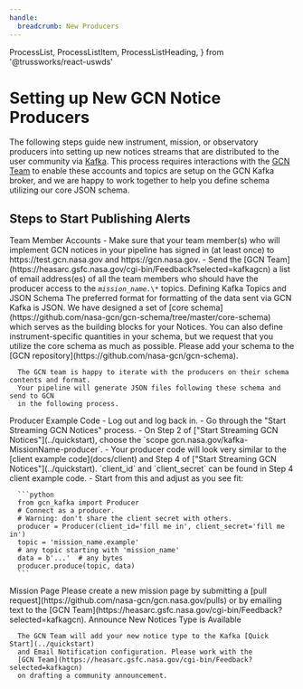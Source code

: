```yaml
---
handle:
  breadcrumb: New Producers
---
```


  ProcessList,
  ProcessListItem,
  ProcessListHeading,
} from '@trussworks/react-uswds'

# Setting up New GCN Notice Producers

The following steps guide new instrument, mission, or observatory producers
into setting up new notices streams that are distributed to the user community
via [Kafka](faq#what-is-kafka). This process requires interactions
with the [GCN Team](https://heasarc.gsfc.nasa.gov/cgi-bin/Feedback?selected=kafkagcn)
to enable these accounts and topics are setup on the GCN Kafka broker,
and we are happy to work together to help you define schema utilizing our
core JSON schema.

## Steps to Start Publishing Alerts

<ProcessList>
   <ProcessListItem>
     <ProcessListHeading type="h3">
       Team Member Accounts
     </ProcessListHeading>
   - Make sure that your team member(s) who will implement GCN notices in your pipeline
   has signed in (at least once) to https://test.gcn.nasa.gov and https://gcn.nasa.gov.
   - Send the [GCN Team](https://heasarc.gsfc.nasa.gov/cgi-bin/Feedback?selected=kafkagcn)
   a list of email address(es) of all the team members who should have the
   producer access to the <code><i>mission_name</i>.\*</code> topics.
   </ProcessListItem>
   <ProcessListItem>
      <ProcessListHeading type="h3">
         Defining Kafka Topics and JSON Schema
      </ProcessListHeading>
      The preferred format for formatting of the data sent via GCN Kafka is JSON.
      We have designed a set of [core schema](https://github.com/nasa-gcn/gcn-schema/tree/master/core-schema)
      which serves as the building blocks for your Notices.
      You can also define instrument-specific quantities in your
      schema, but we request that you utilize the core schema as much as possible.
      Please add your schema to the [GCN repository](https://github.com/nasa-gcn/gcn-schema).

      The GCN team is happy to iterate with the producers on their schema contents and format.
      Your pipeline will generate JSON files following these schema and send to GCN
      in the following process.

   </ProcessListItem>
   <ProcessListItem>
      <ProcessListHeading type="h3">
         Producer Example Code
      </ProcessListHeading>
      - Log out and log back in.
      - Go through the "Start Streaming GCN Notices" process.
      - On Step 2 of ["Start Streaming GCN Notices"](../quickstart),
      choose the `scope gcn.nasa.gov/kafka-MissionName-producer`.
      - Your producer code will look very similar to the [client example code](docs/client) and
      Step 4 of ["Start Streaming GCN Notices"](../quickstart). `client_id` and `client_secret`
      can be found in Step 4 client example code.
      - Start from this and adjust as you see fit:

      ```python
      from gcn_kafka import Producer
      # Connect as a producer.
      # Warning: don't share the client secret with others.
      producer = Producer(client_id='fill me in', client_secret='fill me in')
      topic = 'mission_name.example'
      # any topic starting with 'mission_name'
      data = b'...'  # any bytes
      producer.produce(topic, data)
      ```

   </ProcessListItem>
   <ProcessListItem>
      <ProcessListHeading type="h3">
         Mission Page
      </ProcessListHeading>
      Please create a new mission page by submitting a [pull request](https://github.com/nasa-gcn/gcn.nasa.gov/pulls)
or by emailing text to the [GCN Team](https://heasarc.gsfc.nasa.gov/cgi-bin/Feedback?selected=kafkagcn).
   </ProcessListItem>

   <ProcessListItem>
      <ProcessListHeading type="h3">
         Announce New Notices Type is Available
      </ProcessListHeading>

      The GCN Team will add your new notice type to the Kafka [Quick Start](../quickstart)
      and Email Notification configuration. Please work with the
      [GCN Team](https://heasarc.gsfc.nasa.gov/cgi-bin/Feedback?selected=kafkagcn)
      on drafting a community announcement.

   </ProcessListItem>
</ProcessList>
